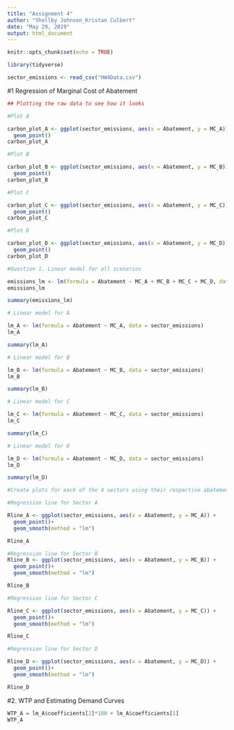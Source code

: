 ```yaml
---
title: "Assignment 4"
author: "Shellby Johnson_Kristan Culbert"
date: "May 29, 2019"
output: html_document
---
```


```r
knitr::opts_chunk$set(echo = TRUE)
```


```r

library(tidyverse)

sector_emissions <- read_csv("HW4Data.csv")

```


#1 Regression of Marginal Cost of Abatement
```r

## Plotting the raw data to see how it looks 

#Plot A

carbon_plot_A <- ggplot(sector_emissions, aes(x = Abatement, y = MC_A)) +
  geom_point()
carbon_plot_A

#Plot B

carbon_plot_B <- ggplot(sector_emissions, aes(x = Abatement, y = MC_B)) +
  geom_point()
carbon_plot_B

#Plot C

carbon_plot_C <- ggplot(sector_emissions, aes(x = Abatement, y = MC_C)) +
  geom_point()
carbon_plot_C

#Plot D

carbon_plot_D <- ggplot(sector_emissions, aes(x = Abatement, y = MC_D)) +
  geom_point()
carbon_plot_D

```

```r

#Question 1. Linear model for all scenarios

emissions_lm <- lm(formula = Abatement ~ MC_A + MC_B + MC_C + MC_D, data = sector_emissions)
emissions_lm

summary(emissions_lm)

# Linear model for A

lm_A <- lm(formula = Abatement ~ MC_A, data = sector_emissions)
lm_A

summary(lm_A)

# Linear model for B

lm_B <- lm(formula = Abatement ~ MC_B, data = sector_emissions)
lm_B

summary(lm_B)

# Linear model for C

lm_C <- lm(formula = Abatement ~ MC_C, data = sector_emissions)
lm_C

summary(lm_C)

# Linear model for D

lm_D <- lm(formula = Abatement ~ MC_D, data = sector_emissions)
lm_D

summary(lm_D)


```

```r

#Create plots for each of the 4 sectors using their respective abatement cost functions

#Regression line for Sector A

Rline_A <- ggplot(sector_emissions, aes(x = Abatement, y = MC_A)) +
  geom_point()+
  geom_smooth(method = "lm")

Rline_A

#Regression line for Sector B
Rline_B <- ggplot(sector_emissions, aes(x = Abatement, y = MC_B)) +
  geom_point()+
  geom_smooth(method = "lm")

Rline_B

#Regression line for Sector C

Rline_C <- ggplot(sector_emissions, aes(x = Abatement, y = MC_C)) +
  geom_point()+
  geom_smooth(method = "lm")

Rline_C

#Regression line for Sector D

Rline_D <- ggplot(sector_emissions, aes(x = Abatement, y = MC_D)) +
  geom_point()+
  geom_smooth(method = "lm")

Rline_D

```

#2. WTP and Estimating Demand Curves

```r

WTP_A = lm_A$coefficients[2]*180 + lm_A$coefficients[1]
WTP_A

```

